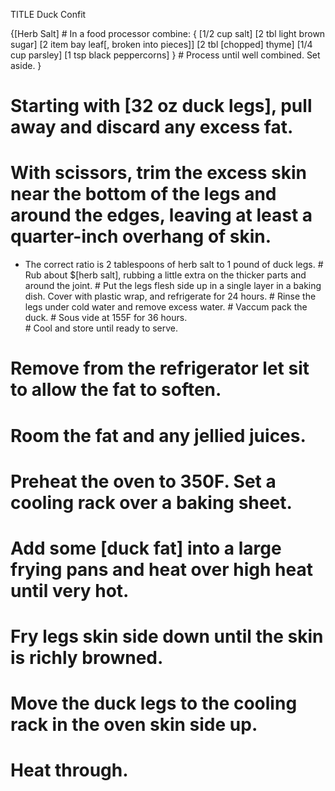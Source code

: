 TITLE Duck Confit

{[Herb Salt]
# In a food processor combine: {
[1/2 cup salt]
[2 tbl light brown sugar]
[2 item bay leaf[, broken into pieces]]
[2 tbl [chopped] thyme]
[1/4 cup parsley]
[1 tsp black peppercorns]
}
# Process until well combined. Set aside.
}

# Starting with [32 oz duck legs], pull away and discard any excess fat. 
# With scissors, trim the excess skin near the bottom of the legs and around the edges, leaving at least a quarter-inch overhang of skin.
* The correct ratio is 2 tablespoons of herb salt to 1 pound of duck legs. 
# Rub about $[herb salt], rubbing a little extra on the thicker parts and around the joint. 
# Put the legs flesh side up in a single layer in a baking dish. Cover with plastic wrap, and refrigerate for 24 hours.
# Rinse the legs under cold water and remove excess water.
# Vaccum pack the duck.
# Sous vide at 155F for 36 hours.  
# Cool and store until ready to serve.

# Remove from the refrigerator let sit to allow the fat to soften.
# Room the fat and any jellied juices.  
# Preheat the oven to 350F. Set a cooling rack over a baking sheet.
# Add some [duck fat] into a large frying pans and heat over high heat until very hot.
# Fry legs skin side down until the skin is richly browned.
# Move the duck legs to the cooling rack in the oven skin side up. 
# Heat through. 
